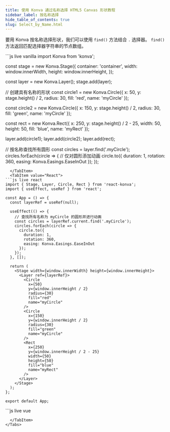 ```yaml
---
title: 使用 Konva 通过名称选择 HTML5 Canvas 形状教程
sidebar_label: 按名称选择
hide_table_of_contents: true
slug: Select_by_Name.html
---
```


要用 Konva 按名称选择形状，我们可以使用 `find()` 方法结合 `.` 选择器。
`find()` 方法返回匹配选择器字符串的节点数组。


<Tabs>
  <TabItem value="Vanilla" default>
```js live vanilla
import Konva from 'konva';

const stage = new Konva.Stage({
  container: 'container',
  width: window.innerWidth,
  height: window.innerHeight,
});

const layer = new Konva.Layer();
stage.add(layer);

// 创建具有名称的形状
const circle1 = new Konva.Circle({
  x: 50,
  y: stage.height() / 2,
  radius: 30,
  fill: 'red',
  name: 'myCircle'
});

const circle2 = new Konva.Circle({
  x: 150,
  y: stage.height() / 2,
  radius: 30,
  fill: 'green',
  name: 'myCircle'
});

const rect = new Konva.Rect({
  x: 250,
  y: stage.height() / 2 - 25,
  width: 50,
  height: 50,
  fill: 'blue',
  name: 'myRect'
});

layer.add(circle1);
layer.add(circle2);
layer.add(rect);

// 按名称查找所有圆形
const circles = layer.find('.myCircle');
circles.forEach(circle => {
  // 仅对圆形添加动画
  circle.to({
    duration: 1,
    rotation: 360,
    easing: Konva.Easings.EaseInOut
  });
});
```
  </TabItem>
  <TabItem value="React">
```js live react
import { Stage, Layer, Circle, Rect } from 'react-konva';
import { useEffect, useRef } from 'react';

const App = () => {
  const layerRef = useRef(null);
  
  useEffect(() => {
    // 查找所有名称为 myCircle 的圆形并进行动画
    const circles = layerRef.current.find('.myCircle');
    circles.forEach(circle => {
      circle.to({
        duration: 1,
        rotation: 360,
        easing: Konva.Easings.EaseInOut
      });
    });
  }, []);

  return (
    <Stage width={window.innerWidth} height={window.innerHeight}>
      <Layer ref={layerRef}>
        <Circle
          x={50}
          y={window.innerHeight / 2}
          radius={30}
          fill="red"
          name="myCircle"
        />
        <Circle
          x={150}
          y={window.innerHeight / 2}
          radius={30}
          fill="green"
          name="myCircle"
        />
        <Rect
          x={250}
          y={window.innerHeight / 2 - 25}
          width={50}
          height={50}
          fill="blue"
          name="myRect"
        />
      </Layer>
    </Stage>
  );
};

export default App;
```
  </TabItem>
  <TabItem value="Vue">
```js live vue
<template>
  <v-stage :config="stageSize">
    <v-layer ref="layerRef">
      <v-circle :config="circle1Config" />
      <v-circle :config="circle2Config" />
      <v-rect :config="rectConfig" />
    </v-layer>
  </v-stage>
</template>

<script setup>
import { ref, onMounted } from 'vue';
import Konva from 'konva';

const stageSize = {
  width: window.innerWidth,
  height: window.innerHeight
};

const circle1Config = {
  x: 50,
  y: window.innerHeight / 2,
  radius: 30,
  fill: 'red',
  name: 'myCircle'
};

const circle2Config = {
  x: 150,
  y: window.innerHeight / 2,
  radius: 30,
  fill: 'green',
  name: 'myCircle'
};

const rectConfig = {
  x: 250,
  y: window.innerHeight / 2 - 25,
  width: 50,
  height: 50,
  fill: 'blue',
  name: 'myRect'
};

const layerRef = ref(null);

onMounted(() => {
  // 查找所有名称为 myCircle 的圆形并动画
  const circles = layerRef.value.getNode().find('.myCircle');
  circles.forEach(circle => {
    circle.to({
      duration: 1,
      rotation: 360,
      easing: Konva.Easings.EaseInOut
    });
  });
});
</script>
```
  </TabItem>
</Tabs>